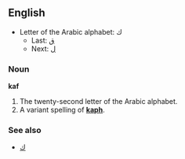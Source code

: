 ==English==

* Letter of the Arabic alphabet: ك
** Last: [[ق]]
** Next: [[ل]]

===Noun===
'''kaf'''

# The twenty-second letter of the Arabic alphabet.
#A variant spelling of '''[[kaph]]'''.

===See also===
*[[ك]]
